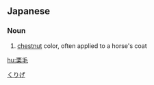 ==Japanese==
{{ja-kanjitab|くり|け|k2=げ|r=y|yomi=kun}}

===Noun===
{{ja-noun|くりげ}}
# [[chestnut]] color, often applied to a horse's coat

[[Category:ja:Browns|くりげ]]

[[hu:栗毛]]